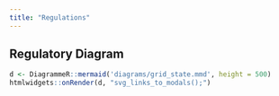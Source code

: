 ```yaml
---
title: "Regulations"
---
```


## Regulatory Diagram

```r
d <- DiagrammeR::mermaid('diagrams/grid_state.mmd', height = 500)
htmlwidgets::onRender(d, "svg_links_to_modals();")
```

<script src="site_libs/d3.v5.min.js"></script>
<script src="site_libs/diagram_modals.js"></script>
